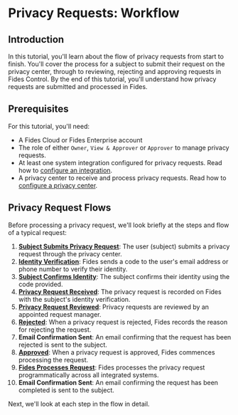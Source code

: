 
# Privacy Requests: Workflow

<TutorialKey duration="4" product="Fides" topic="Privacy Requests"/>

## Introduction
In this tutorial, you'll learn about the flow of privacy requests from start to finish.  You'll cover the process for a subject to submit their request on the privacy center, through to reviewing, rejecting and approving requests in Fides Control. By the end of this tutorial, you'll understand how privacy requests are submitted and processed in Fides.

## Prerequisites

For this tutorial, you'll need:

* A Fides Cloud or Fides Enterprise account
* The role of either `Owner`, `View & Approver` or `Approver` to manage privacy requests.
* At least one system integration configured for privacy requests. Read how to [configure an integration](/docs/docs/tutorials/privacy-requests-configuration/integrations).
* A privacy center to receive and process privacy requests. Read how to [configure a privacy center](/docs/docs/tutorials/consent-management-configuration/privacy-experiences/privacy-center).



## Privacy Request Flows

Before processing a privacy request, we'll look briefly at the steps and flow of a typical request:

<Screenshot img="/assets/img/docs/docs/tutorials/privacy-requests-request-flow.gif" description="Typical data privacy request flow" />

1. **[Subject Submits Privacy Request](/docs/docs/tutorials/privacy-requests-workflow/privacy-requests-submitting-requests)**: The user (subject) submits a privacy request through the privacy center.
2. **[Identity Verification](/docs/docs/tutorials/privacy-requests-workflow/privacy-requests-submitting-requests#subject-identity-verification)**: Fides sends a code to the user's email address or phone number to verify their identity.
3. **[Subject Confirms Identity](/docs/docs/tutorials/privacy-requests-workflow/privacy-requests-submitting-requests#subject-identity-verification)**: The subject confirms their identity using the code provided.
4. **[Privacy Request Received](/docs/docs/tutorials/privacy-requests-workflow/privacy-requests-reviewing-requests)**: The privacy request is recorded on Fides with the subject's identity verification.
5. **[Privacy Request Reviewed](/docs/docs/tutorials/privacy-requests-workflow/privacy-requests-reviewing-requests)**: Privacy requests are reviewed by an appointed request manager.
6. **[Rejected](/docs/docs/tutorials/privacy-requests-workflow/privacy-requests-rejecting-requests)**: When a privacy request is rejected, Fides records the reason for rejecting the request.
7. **Email Confirmation Sent**: An email confirming that the request has been rejected is sent to the subject.
8. **[Approved](/docs/docs/tutorials/privacy-requests-workflow/privacy-requests-approving-requests)**: When a privacy request is approved, Fides commences processing the request.
9. **[Fides Processes Request](/docs/docs/tutorials/privacy-requests-workflow/privacy-requests-approving-requests#process-after-approving-request)**: Fides processes the privacy request programmatically across all integrated systems.
10. **Email Confirmation Sent**: An email confirming the request has been completed is sent to the subject.

Next, we'll look at each step in the flow in detail.